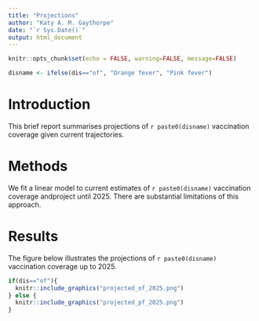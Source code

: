 ```yaml
---
title: "Projections"
author: "Katy A. M. Gaythorpe"
date: "`r Sys.Date()`"
output: html_document
---
```


```r
knitr::opts_chunk$set(echo = FALSE, warning=FALSE, message=FALSE)

disname <- ifelse(dis=="of", "Orange fever", "Pink fever")
```

# Introduction

This brief report summarises projections of `r paste0(disname)` vaccination coverage given current trajectories. 

# Methods

We fit a linear model to current estimates of `r paste0(disname)` vaccination coverage andproject until 2025. There are substantial limitations of this approach.

# Results

The figure below illustrates the projections of `r paste0(disname)` vaccination coverage up to 2025. 

```r
if(dis=="of"){
  knitr::include_graphics("projected_of_2025.png")
} else {
  knitr::include_graphics("projected_pf_2025.png")
}
```

